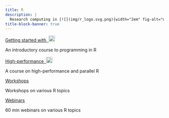 ```yaml
---
title: R
description: |
  Research computing in [![](img/r_logo.svg.png){width="2em" fig-alt="noshadow"}](https://www.r-project.org/)
title-block-banner: true
---
```


:::{layout="[[5, 5], [-5, -5], [5, 5]]"}

:::{.card2 .mb-3}

:::{.card-body2}

[Getting started with &nbsp;![](img/r_logo.svg.png){width="1.4em" fig-alt="noshadow"}](top_intro.qmd){.card-title2 .stretched-link}

[An introductory course to programming in R]{.text-muted}

:::

:::

:::{.card2 .mb-3}

:::{.card-body2}

[High-performance &nbsp;![](img/r_logo.svg.png){width="1.4em" fig-alt="noshadow"}](top_hpc.qmd){.card-title2 .stretched-link}

[A course on high-performance and parallel R]{.text-muted}

:::

:::

:::{.card2 .mb-3}

:::{.card-body2}

[Workshops](ws_webscraping.qmd){.card-title2 .stretched-link}

[Workshops on various R topics]{.text-muted}

:::

:::

:::{.card2 .mb-3}

:::{.card-body2}

[Webinars](wb_gis_mapping.qmd){.card-title2 .stretched-link}

[60 min webinars on various R topics]{.text-muted}

:::

:::

::::
